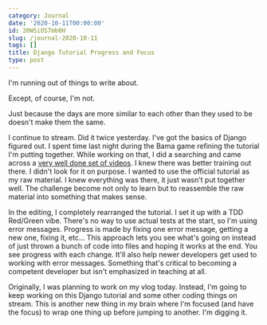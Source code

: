 ```yaml
---
category: Journal
date: '2020-10-11T00:00:00'
id: 20WSiOS7mb0H
slug: /journal-2020-10-11
tags: []
title: Django Tutorial Progress and Focus
type: post
---
```


I'm running out of things to write about. 

Except, of course, I'm not. 

Just because the days are more similar to each other than they used to be doesn't make them the same. 

I continue to stream. Did it twice yesterday. I've got the  basics of Django figured out. I spent time last night during the Bama game refining the tutorial I'm putting together. While working on that, I did a searching and came across a [very well done set of videos](https://www.youtube.com/watch?v=3vi3uuQIedY&list=PLEsfXFp6DpzTD1BD1aWNxS2Ep06vIkaeW&index=6). I knew there was better training out there. I didn't look for it on purpose. I wanted to use the official tutorial as my raw material. I knew everything was there, it just wasn't put together well. The challenge become not only to learn but to reassemble the raw material into something that makes sense. 

In the editing, I completely rearranged the tutorial. I set it up with a TDD Red/Green vibe. There's no way to use actual tests at the start, so I'm using error messages. Progress is made by fixing one error message, getting a new one, fixing it, etc... This approach lets you see what's going on instead of just thrown a bunch of code into files and hoping it works at the end. You see progress with each change. It'll also help newer developers get used to working with error messages. Something that's critical to becoming a competent developer but isn't emphasized in teaching at all.

Originally, I was planning to work on my vlog today. Instead, I'm going to keep working on this Django tutorial and some other coding things on stream. This is another new thing in my brain where I'm focused (and have the focus) to wrap one thing up before jumping to another. I'm digging it.